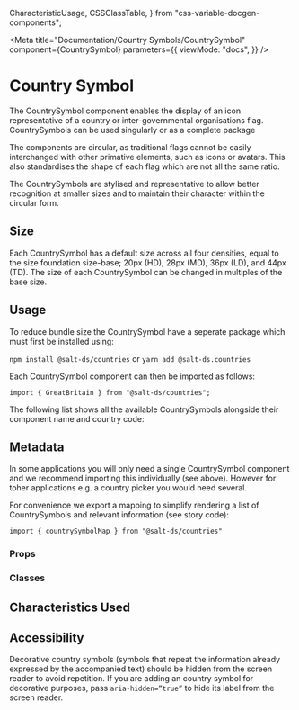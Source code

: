 
  CharacteristicUsage,
  CSSClassTable,
} from "css-variable-docgen-components";

<Meta
  title="Documentation/Country Symbols/CountrySymbol"
  component={CountrySymbol}
  parameters={{
    viewMode: "docs",
  }}
/>

# Country Symbol

The CountrySymbol component enables the display of an icon representative of a country or inter-governmental organisations flag. CountrySymbols can be used singularly or as a complete package

The components are circular, as traditional flags cannot be easily interchanged with other primative elements, such as icons or avatars. This also standardises the shape of each flag which are not all the same ratio.

The CountrySymbols are stylised and representative to allow better recognition at smaller sizes and to maintain their character within the circular form.

<Canvas>
  <Story id="country-symbols-country-symbol--salt-country-symbol" />
</Canvas>

## Size

Each CountrySymbol has a default size across all four densities, equal to the size foundation size-base; 20px (HD), 28px (MD), 36px (LD), and 44px (TD).
The size of each CountrySymbol can be changed in multiples of the base size.

<Canvas>
  <Story id="country-symbols-country-symbol--country-symbol-multiple-sizes" />
</Canvas>

## Usage

To reduce bundle size the CountrySymbol have a seperate package which must first be installed using:

`npm install @salt-ds/countries` or `yarn add @salt-ds.countries`

Each CountrySymbol component can then be imported as follows:

`import { GreatBritain } from "@salt-ds/countries";`

The following list shows all the available CountrySymbols alongside their component name and country code:

<Canvas>
  <Story id="country-symbols-country-symbol--all-country-symbols-with-search" />
</Canvas>

## Metadata

In some applications you will only need a single CountrySymbol component and we recommend importing this individually (see above). However for toher applications e.g. a country picker you would need several.

For convenience we export a mapping to simplify rendering a list of CountrySymbols and relevant information (see story code):

```
import { countrySymbolMap } from "@salt-ds/countries"
```

<Canvas>
  <Story id="country-symbols-country-symbol--all-country-symbols" />
</Canvas>

### Props

<ArgsTable of={CountrySymbol} />

### Classes

<CSSClassTable of={CountrySymbol} />

## Characteristics Used

<CharacteristicUsage of={CountrySymbol} />

## Accessibility

Decorative country symbols (symbols that repeat the information already expressed by the accompanied text) should be hidden from the screen reader to avoid repetition.
If you are adding an country symbol for decorative purposes, pass `aria-hidden=”true”` to hide its label from the screen reader.

<HelpAndSupport />
